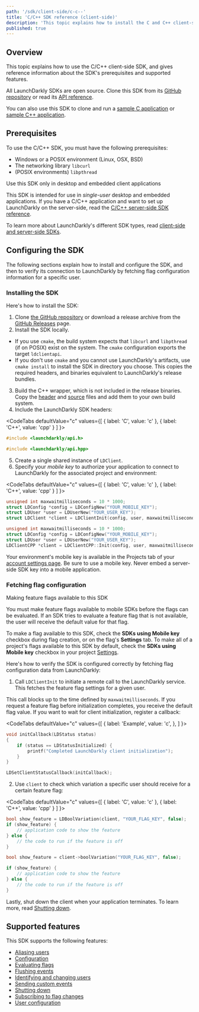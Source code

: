 ```yaml
---
path: '/sdk/client-side/c-c--'
title: 'C/C++ SDK reference (client-side)'
description: 'This topic explains how to install the C and C++ client-side SDK and lists the features it supports.'
published: true
---
```


## Overview

This topic explains how to use the C/C++ client-side SDK, and gives reference information about the SDK's prerequisites and supported features.

All LaunchDarkly SDKs are open source. Clone this SDK from its [GitHub repository](https://github.com/launchdarkly/c-client-sdk) or read its [API reference](https://github.com/launchdarkly/c-client-sdk).

You can also use this SDK to clone and run a [sample C application](https://github.com/launchdarkly/hello-c-client) or [sample C++ application](https://github.com/launchdarkly/hello-cpp-client).

## Prerequisites

To use the C/C++ SDK, you must have the following prerequisites:

* Windows or a POSIX environment (Linux, OSX, BSD)
* The networking library `libcurl`
* (POSIX environments) `libpthread`

<Callout intent="info">
<CalloutTitle>Use this SDK only in desktop and embedded client applications</CalloutTitle>
<CalloutDescription>

This SDK is intended for use in *single-user* desktop and embedded applications. If you have a C/C++ application and want to set up LaunchDarkly on the server-side, read the [C/C++ server-side SDK reference](/sdk/server-side/c-c--).

To learn more about LaunchDarkly's different SDK types, read [client-side and server-side SDKs](/sdk/concepts/client-side-server-side).

</CalloutDescription>
</Callout>

## Configuring the SDK

The following sections explain how to install and configure the SDK, and then to verify its connection to LaunchDarkly by fetching flag configuration information for a specific user.

### Installing the SDK

Here's how to install the SDK:

1. Clone [the GitHub repository](https://github.com/launchdarkly/c-client-sdk) or download a release archive from the [GitHub Releases](https://github.com/launchdarkly/c-client-sdk/releases) page.
2. Install the SDK locally.
 * If you use `cmake`, the build system expects that `libcurl` and `libpthread` (if on POSIX) exist on the system. The `cmake` configuration exports the target `ldclientapi`.
 * If you don't use `cmake` and you cannot use LaunchDarkly's artifacts, use `cmake install` to install the SDK in directory you choose. This copies the required headers, and binaries equivalent to LaunchDarkly's release bundles.
3. Build the C++ wrapper, which is not included in the release binaries. Copy the [header](https://github.com/launchdarkly/c-client-sdk/blob/master/cpp/include/launchdarkly/api.hpp) and [source](https://github.com/launchdarkly/c-client-sdk/blob/master/cpp/api.cpp) files and add them to your own build system.
4. Include the LaunchDarkly SDK headers:

<CodeTabs
  defaultValue="c"
  values={[
    { label: 'C', value: 'c' },
    { label: 'C++', value: 'cpp' }
  ]
}>
<CodeTabItem value="c">

```c
#include <launchdarkly/api.h>
```

</CodeTabItem>
<CodeTabItem value="cpp">

```c
#include <launchdarkly/api.hpp>
```

</CodeTabItem>
</CodeTabs>

5. Create a single shared instance of `LDClient`.
6. Specify your *mobile key* to authorize your application to connect to LaunchDarkly for the associated project and environment:

<CodeTabs
  defaultValue="c"
  values={[
    { label: 'C', value: 'c' },
    { label: 'C++', value: 'cpp' }
  ]
}>

<CodeTabItem value="c">

```c
unsigned int maxwaitmilliseconds = 10 * 1000;
struct LDConfig *config = LDConfigNew("YOUR_MOBILE_KEY");
struct LDUser *user = LDUserNew("YOUR_USER_KEY");
struct LDClient *client = LDClientInit(config, user, maxwaitmilliseconds);
```

</CodeTabItem>

<CodeTabItem value="cpp">

```cpp
unsigned int maxwaitmilliseconds = 10 * 1000;
struct LDConfig *config = LDConfigNew("YOUR_MOBILE_KEY");
struct LDUser *user = LDUserNew("YOUR_USER_KEY");
LDClientCPP *client = LDClientCPP::Init(config, user, maxwaitmilliseconds);
```

</CodeTabItem>
</CodeTabs>

Your environment's mobile key is available in the Projects tab of your [account settings page](https://app.launchdarkly.com/settings#/projects). Be sure to use a mobile key. Never embed a server-side SDK key into a mobile application.

### Fetching flag configuration

<Callout intent="alert">
<CalloutTitle>Making feature flags available to this SDK</CalloutTitle>
<CalloutDescription>

You must make feature flags available to mobile SDKs before the flags can be evaluated. If an SDK tries to evaluate a feature flag that is not available, the user will receive the default value for that flag.

To make a flag available to this SDK, check the **SDKs using Mobile key** checkbox during flag creation, or on the flag's **Settings** tab. To make all of a project's flags available to this SDK by default, check the **SDKs using Mobile key** checkbox in your project [Settings](https://app.launchdarkly.com/settings#/projects).

</CalloutDescription>
</Callout>

Here's how to verify the SDK is configured correctly by fetching flag configuration data from LaunchDarkly:

1. Call `LDClientInit` to initiate a remote call to the LaunchDarkly service. This fetches the feature flag settings for a given user.

 This call blocks up to the time defined by `maxwaitmilliseconds`. If you request a feature flag before initialization completes, you receive the default flag value. If you want to wait for client initialization, register a callback:

<CodeTabs
  defaultValue="c"
  values={[
    { label: 'Example', value: 'c', },
  ]
}>
<CodeTabItem value="c">

```c
void initCallback(LDStatus status)
{
    if (status == LDStatusInitialized) {
        printf("Completed LaunchDarkly client initialization");
    }
}

LDSetClientStatusCallback(initCallback);
```

</CodeTabItem>
</CodeTabs>

2. Use `client` to check which variation a specific user should receive for a certain feature flag:

<CodeTabs
  defaultValue="c"
  values={[
    { label: 'C', value: 'c' },
    { label: 'C++', value: 'cpp' }
  ]
}>
<CodeTabItem value="c">

```c
bool show_feature = LDBoolVariation(client, "YOUR_FLAG_KEY", false);
if (show_feature) {
    // application code to show the feature
} else {
    // the code to run if the feature is off
}
```

</CodeTabItem>

<CodeTabItem value="cpp">

```cpp
bool show_feature = client->boolVariation("YOUR_FLAG_KEY", false);

if (show_feature) {
    // application code to show the feature
} else {
    // the code to run if the feature is off
}
```

</CodeTabItem>
</CodeTabs>

Lastly, shut down the client when your application terminates. To learn more, read [Shutting down](/sdk/features/shutdown#cc-client-side).

## Supported features

This SDK supports the following features:

* [Aliasing users](/sdk/features/aliasing-users#cc-client-side)
* [Configuration](/sdk/features/config#cc-client-side)
* [Evaluating flags](/sdk/features/evaluating#cc-client-side)
* [Flushing events](/sdk/features/flush#cc-client-side)
* [Identifying and changing users](/sdk/features/identify#cc-client-side)
* [Sending custom events](/sdk/features/events#cc-client-side)
* [Shutting down](/sdk/features/shutdown#cc-client-side)
* [Subscribing to flag changes](/sdk/features/flag-changes#cc-client-side)
* [User configuration](/sdk/features/user-config#cc-client-side)
